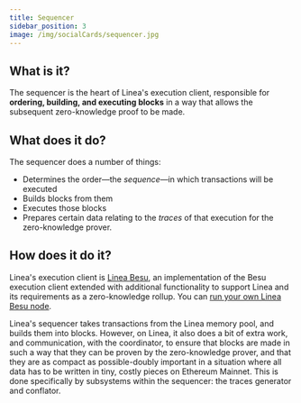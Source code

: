 ```yaml
---
title: Sequencer
sidebar_position: 3
image: /img/socialCards/sequencer.jpg
---
```


## What is it?

The sequencer is the heart of Linea's execution client, responsible for **ordering, building, and executing blocks** in a way that allows the subsequent zero-knowledge proof to be made.

## What does it do?

The sequencer does a number of things: 

- Determines the order—the _sequence_—in which transactions will be executed 
- Builds blocks from them 
- Executes those blocks 
- Prepares certain data relating to the _traces_ of that execution for the zero-knowledge prover.

## How does it do it?

Linea's execution client is [Linea Besu](https://github.com/Consensys/linea-besu), an 
implementation of the Besu execution client extended with additional functionality to support
Linea and its requirements as a zero-knowledge rollup. You can [run your own Linea Besu node](../../get-started/how-to/run-a-node/linea-besu.mdx). 

Linea's sequencer takes transactions from the Linea memory pool, and builds them into blocks. However, 
on Linea, it also does a bit of extra work, and communication, with the coordinator, to ensure that 
blocks are made in such a way that they can be proven by the zero-knowledge prover, and that they 
are as compact as possible-doubly important in a situation where all data has to be written in 
tiny, costly pieces on Ethereum Mainnet. This is done specifically by subsystems within the 
sequencer: the traces generator and conflator.
